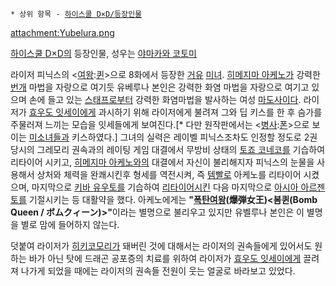 {{{+1 Yubelluna  / ユーベルーナ}}}

 * 상위 항목 - [[하이스쿨 D×D/등장인물]]

attachment:Yubelura.png

[[하이스쿨 D×D]]의 등장인물, 성우는 [[야마카와 코토미]]

라이저 피닉스의 <[[여왕]]:[[퀸]]>으로 8화에서 등장한 [[거유]] [[미녀]]. [[히메지마 아케노]]가 강력한 [[번개]] 마법을 자랑으로 여기듯 유베루나 본인은 강력한 화염 마법을 자랑으로 여기고 있으며 손에 들고 있는 [[스태프]]로부터 강력한 화염마법을 발사하는 여성 [[마도사]]이다. 라이저가 [[효우도 잇세이]]에게 과시하기 위해 라이저에게 불려져 그와 딥 키스를 한 후 슴가를 주물러져 느끼는 모습을 잇세들에게 보여진다.[* 다만 원작판에서는 <[[병사]]:[[폰]]>으로 보이는 [[미소녀]]들과 키스하였다.] 그녀의 실력은 레이벨 피닉스조차도 인정할 정도로 2권 당시의 그레모리 권속과의 레이팅 게임 대결에서 무방비 상태의 [[토죠 코네코]]를 기습하여 리타이어 시키고, [[히메지마 아케노]]와의 대결에서 자신이 불리해지자 피닉스의 눈물을 사용해서 상처와 체력을 완쾌시킨후 형세를 역전시켜, 즉 [[템빨]]로 아케노를 리타이어 시켰으며, 마지막으로 [[키바 유우토]]를 기습하여 [[리타이어]]시킨 다음 마지막으로 [[아시아 아르젠토(하이스쿨 D×D)|아시아 아르젠토]]를 기절시키는 등 대활약을 했다. 아케노에게는 '''"[[폭탄]]여왕(爆弾女王)<봄퀸(Bomb Queen / ボムクィーン)>"'''이라는 별명으로 불리우고 있지만 유벨루나 본인은 이 별명을 별로 맘에 들어하지 않는다.

덧붙여 라이저가 [[히키코모리]]가 돼버린 것에 대해서는 라이저의 권속들에게 있어서도 원하는 바가 아닌 탓에 드래곤 공포증의 치료를 위하여 라이저가 [[효우도 잇세이]]에게 끌려져 나가게 되었을 때에는 라이저의 권속들 전원이 웃는 얼굴로 바라보고 있었다.
